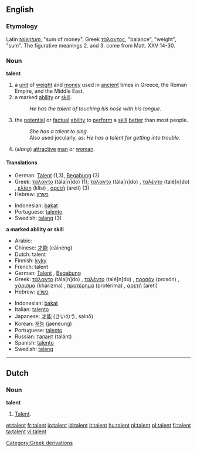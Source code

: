 {{see|Talent}}
==English==

===Etymology===
Latin ''[[talentum]]'', "sum of money", Greek [[τάλαντος]], "balance", "weight", "sum". The figurative meanings 2. and 3. come from Matt. XXV 14-30.

===Noun===
'''talent'''

# a [[unit]] of [[weight]] and [[money]] used in [[ancient]] times in Greece, the Roman Empire, and the Middle East.
# a marked [[ability]] or [[skill]].
#:''He has the talent of touching his nose with his tongue.''
# the [[potential]] or [[factual]] [[ability]] to [[perform]] a [[skill]] [[better]] than most people.
#:''She has a talent to sing.''
#:Also used jocularly, as: ''He has a talent for getting into trouble.''
# (''slang'') [[attractive]] [[man]] or [[woman]].

====Translations====
{{top}}
*German: [[Talent]] {{n}} (1,3), [[Begabung]] {{f}} (3)
*Greek: [[τάλαντο]] (tála[n]do) {{n}} (1); [[τάλαντο]] (tála[n]do) {{n}}, [[ταλέντο]] (talé[n]do) {{n}}, [[κλίση]] (klísi) {{f}}, [[αρετή]] (aretí) {{f}} (3)
*Hebrew: [[כשרון]] {{m}}
{{mid}}
*Indonesian: [[bakat]]
*Portuguese: [[talento]] {{m}}
*Swedish: [[talang]] {{c}} (3)
{{bottom}}

'''a marked ability or skill'''
{{top}}
*Arabic: {{ARchar|[[موهبة]]}} {{Unicode|(máuhiba)}} {{f}}
*Chinese: [[才能]] (cáinéng)
*Dutch: talent
*Finnish: [[kyky]]
*French: talent {{m}}
*German: [[Talent]] {{n}}, [[Begabung]] {{f}}
*Greek: [[τάλαντο]] (tála[n]do) {{n}}, [[ταλέντο]] (talé[n]do) {{n}}, [[προσόν]] (prosón) {{n}}, [[χάρισμα]] (khárizma) {{n}}, [[προτέρημα]] (protérima) {{n}}, [[αρετή]] (aretí) {{f}}
*Hebrew: [[כשרון]] {{m}}
{{mid}}
*Indonesian: [[bakat]]
*Italian: [[talento]] {{m}}
*Japanese: [[才能]] (さいのう, sainō)
*Korean: [[재능]] (jaeneung)
*Portuguese: [[talento]] {{m}}
*Russian: [[талант]] (talánt) {{m}}
*Spanish: [[talento]] {{m}}
*Swedish: [[talang]] {{c}}
{{bottom}}

[[Category:Greek derivations]]


----

==Dutch==

===Noun===
'''talent'''
# [[#English|Talent]].

[[et:talent]]
[[fr:talent]]
[[io:talent]]
[[id:talent]]
[[it:talent]]
[[hu:talent]]
[[nl:talent]]
[[pl:talent]]
[[fi:talent]]
[[ta:talent]]
[[vi:talent]]